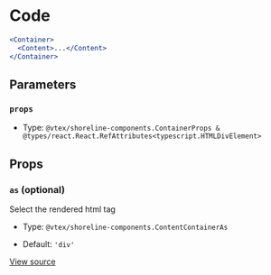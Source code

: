 # Code

```jsx
<Container>
  <Content>...</Content>
</Container>
```

## Parameters

### `props`

- Type: `@vtex/shoreline-components.ContainerProps & @types/react.React.RefAttributes<typescript.HTMLDivElement>`

## Props

### `as` (optional)

Select the rendered html tag

- Type: `@vtex/shoreline-components.ContentContainerAs`

- Default: `'div'`

[View source](https://github.com/vtex/shoreline/blob/4b310ee4d/packages/components/src/content/container.tsx#L14)
